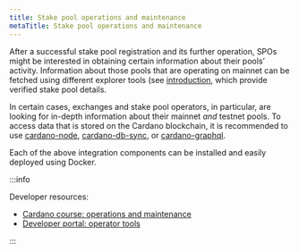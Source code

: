 ```yaml
---
title: Stake pool operations and maintenance
metaTitle: Stake pool operations and maintenance
---
```


After a successful stake pool registration and its further operation, SPOs might
be interested in obtaining certain information about their pools’ activity.
Information about those pools that are operating on mainnet can be fetched using
different explorer tools (see [introduction](/08-operating-a-stake-pool/index.mdx), which provide verified stake pool
details.

In certain cases, exchanges and stake pool operators, in particular, are looking
for in-depth information about their mainnet _and_ testnet pools. To access data
that is stored on the Cardano blockchain, it is recommended to use
[cardano-node](https://github.com/input-output-hk/cardano-node),
[cardano-db-sync](https://github.com/input-output-hk/cardano-db-sync), or 
[cardano-graphql](https://github.com/input-output-hk/cardano-graphql).

Each of the above integration components can be installed and easily deployed
using Docker.

:::info

Developer resources:

- [Cardano course: operations and maintenance](https://cardano-course.gitbook.io/cardano-course/handbook/create-a-stake-pool/pool-maintainance)
- [Developer portal: operator tools](https://developers.cardano.org/docs/operate-a-stake-pool/guild-ops-suite) 

:::
